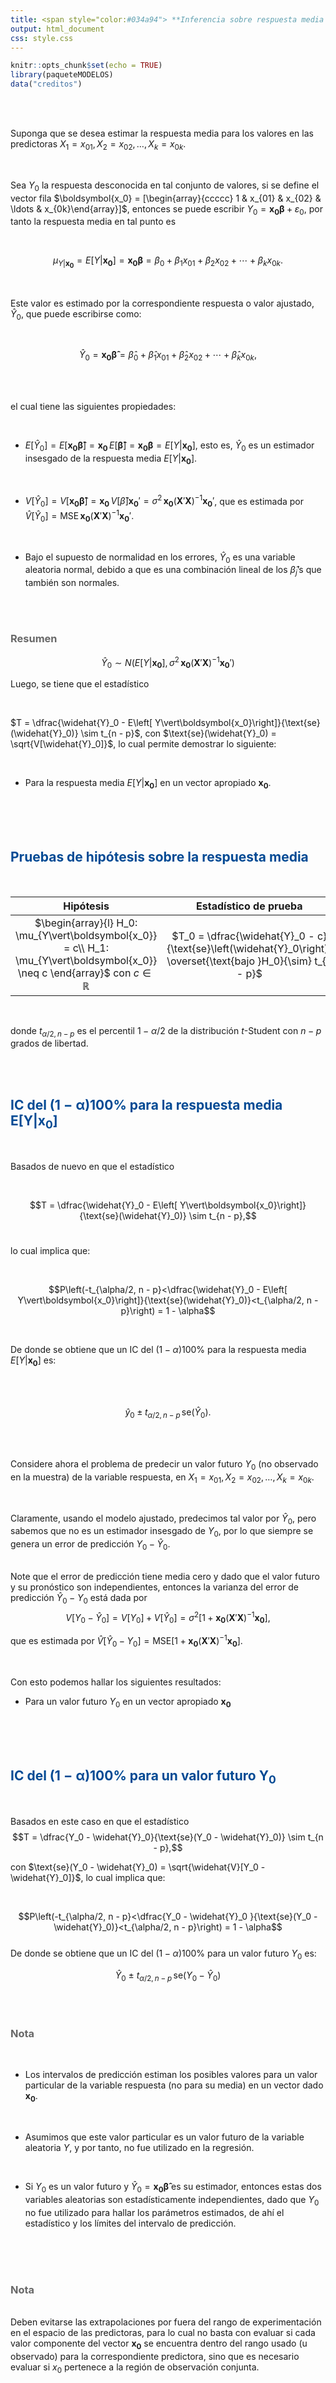 ```yaml
---
title: <span style="color:#034a94"> **Inferencia sobre respuesta media y valores futuros**</span>
output: html_document
css: style.css
---
```


```r
knitr::opts_chunk$set(echo = TRUE)
library(paqueteMODELOS)
data("creditos")

```

</br></br>


Suponga que se desea estimar la respuesta media para los valores en las predictoras $X_1 = x_{01}, X_2 = x_{02}, \ldots, X_k = x_{0k}$.

</br>

Sea $Y_0$ la respuesta desconocida en tal conjunto de valores, si se define el vector fila $\boldsymbol{x_0} = [\begin{array}{ccccc} 1 & x_{01} & x_{02} & \ldots & x_{0k}\end{array}]$, entonces se puede escribir $Y_0 = \boldsymbol{x_0\beta} + \varepsilon_0$, por tanto la respuesta media en tal punto es 

</br>
<div class="content-box-blue">
$$\mu_{Y\vert\boldsymbol{x_0}} = E\left[ Y\vert\boldsymbol{x_0}\right] = \boldsymbol{x_0\beta} = \beta_0 + \beta_1x_{01} + \beta_2x_{02} + \cdots + \beta_kx_{0k}.$$

</div>

</br>

Este valor es estimado por la correspondiente respuesta o valor ajustado, $\widehat{Y}_0$, que puede escribirse como:

</br>

<div class="content-box-blue">
$$\widehat{Y}_0 = \boldsymbol{x_0\widehat\beta} = \widehat\beta_0 + \widehat\beta_1x_{01} + \widehat\beta_2x_{02} + \cdots + \widehat\beta_kx_{0k},$$
</div>

</br></br>

el cual tiene las siguientes propiedades:

</br>

* $E\left[\widehat{Y}_0\right] = E\left[\boldsymbol{x_0}\boldsymbol{\widehat\beta}\right] =  \boldsymbol{x_0}\,E\left[\boldsymbol{\widehat\beta}\right] = \boldsymbol{x_0\beta} = E\left[ Y\vert\boldsymbol{x_0}\right]$, esto es, $\widehat{Y}_0$ es un estimador insesgado de la respuesta media $E\left[ Y\vert\boldsymbol{x_0}\right]$.

</br>

* $V\left[\widehat{Y}_0\right] = V\left[\boldsymbol{x_0}\boldsymbol{\widehat\beta}\right] =  \boldsymbol{x_0}\,V\left[\widehat\beta\right]\boldsymbol{x_0}' = \sigma^2\,\boldsymbol{x_0}\left(\boldsymbol{X}'\boldsymbol{X}\right)^{-1}\boldsymbol{x_0}'$, que es estimada por $\widehat{V}\left[\widehat{Y}_0\right] = \text{MSE}\,\boldsymbol{x_0}\left(\boldsymbol{X}'\boldsymbol{X}\right)^{-1}\boldsymbol{x_0}'$.

</br>

* Bajo el supuesto de normalidad en los errores, $\widehat{Y}_0$ es una variable aleatoria normal, debido a que es una combinación lineal de los $\widehat\beta_j$'s que también son normales.

</br></br>

<div class="content-box-gray">
### <span style="color:#686868"> **Resumen**</span>

$$\widehat{Y}_0 \sim N\left(E\left[ Y\vert\boldsymbol{x_0}\right], \sigma^2\,\boldsymbol{x_0}\left(\boldsymbol{X}'\boldsymbol{X}\right)^{-1}\boldsymbol{x_0}'\right)$$
</div>


Luego, se tiene que el estadístico

</br>

$T = \dfrac{\widehat{Y}_0 - E\left[ Y\vert\boldsymbol{x_0}\right]}{\text{se}(\widehat{Y}_0)} \sim t_{n - p}$, con $\text{se}(\widehat{Y}_0) = \sqrt{V[\widehat{Y}_0]}$, lo cual permite demostrar lo siguiente:

</br>

* Para la respuesta media $E\left[ Y\vert\boldsymbol{x_0}\right]$ en un vector apropiado $\boldsymbol{x_0}$.
  
</br></br></br>

## <span style="color:#034a94">**Pruebas de hipótesis sobre la respuesta media**</span> 

</br>

| **Hipótesis** | **Estadístico de prueba** |
|:--:|:-----:|
| $\begin{array}{l} H_0: \mu_{Y\vert\boldsymbol{x_0}} = c\\ H_1: \mu_{Y\vert\boldsymbol{x_0}} \neq c \end{array}$ con $c \in \mathbb{R}$ | $T_0 = \dfrac{\widehat{Y}_0 - c}{\text{se}\left(\widehat{Y}_0\right)} \overset{\text{bajo }H_0}{\sim} t_{n - p}$ | 

</br>

donde ${t_{\alpha/2, n - p}}$ es el percentil $1 - \alpha/2$ de la distribución $t$-Student con $n - p$ grados de libertad.

</br></br>

## <span style="color:#034a94">**IC del ($\boldsymbol{1} - \boldsymbol{\alpha}$)100% para la respuesta media $\boldsymbol{E\left[ Y\vert\boldsymbol{x_0}\right]}$**</span>

</br>

Basados de nuevo en que el estadístico

</br>

$$T = \dfrac{\widehat{Y}_0 - E\left[ Y\vert\boldsymbol{x_0}\right]}{\text{se}(\widehat{Y}_0)} \sim t_{n - p},$$
</br>

lo cual implica que:

</br>

$$P\left(-t_{\alpha/2, n - p}<\dfrac{\widehat{Y}_0 - E\left[ Y\vert\boldsymbol{x_0}\right]}{\text{se}(\widehat{Y}_0)}<t_{\alpha/2, n - p}\right) = 1 - \alpha$$

</br>

De donde se obtiene que un IC del ($1 - \alpha$)100% para la respuesta media $E\left[ Y\vert\boldsymbol{x_0}\right]$ es:

</br></br>

<div class="content-box-blue">
$$\widehat{y}_0 \pm t_{\alpha/2, n - p} \,\text{se}(\widehat{Y}_0).$$
</div>

</br></br>

Considere ahora el problema de predecir un valor futuro $Y_0$ (no observado en la muestra) de la variable respuesta, en $X_1 = x_{01}, X_2 = x_{02}, \ldots, X_k = x_{0k}$.

</br>

Claramente, usando el modelo ajustado, predecimos tal valor por $\widehat{Y}_0$, pero sabemos que no es un estimador insesgado de $Y_0$, por lo que siempre se genera un error de predicción $Y_0 - \widehat{Y}_0$.

</br>
Note que el error de predicción tiene media cero y dado que el valor futuro y su pronóstico son independientes, entonces la varianza del error de predicción $\widehat{Y}_0 - Y_0$ está dada por
$$V\left[Y_0 - \widehat{Y}_0\right] = V\left[Y_0\right] + V\left[\widehat{Y}_0\right] = \sigma^2\left[ 1 + \boldsymbol{x_0}\left(\boldsymbol{X}'\boldsymbol{X}\right)^{-1}\boldsymbol{x_0}\right],$$

que es estimada por $\widehat{V}\left[\widehat{Y}_0 - Y_0\right] = \text{MSE}\left[ 1 + \boldsymbol{x_0}\left(\boldsymbol{X}'\boldsymbol{X}\right)^{-1}\boldsymbol{x_0}\right]$.


</br>

Con esto podemos hallar los siguientes resultados:

* Para un valor futuro $Y_0$ en un vector apropiado $\boldsymbol{x_0}$

</br></br></br>

## <span style="color:#034a94">**IC del ($\boldsymbol{1} - \boldsymbol{\alpha}$)100% para un valor futuro $\boldsymbol{Y_0}$**</span>
  
</br>

Basados en este caso en que el estadístico
$$T = \dfrac{Y_0 - \widehat{Y}_0}{\text{se}(Y_0 - \widehat{Y}_0)} \sim t_{n - p},$$

con $\text{se}(Y_0 - \widehat{Y}_0) = \sqrt{\widehat{V}[Y_0 - \widehat{Y}_0]}$, lo cual implica que:

</br>

$$P\left(-t_{\alpha/2, n - p}<\dfrac{Y_0 - \widehat{Y}_0 }{\text{se}(Y_0 - \widehat{Y}_0)}<t_{\alpha/2, n - p}\right) = 1 - \alpha$$
</br>
De donde se obtiene que un IC del ($1 - \alpha$)100% para un valor futuro $Y_0$ es:

<div class="content-box-blue">
$$\widehat{Y}_0 \ \pm \ t_{\alpha/2, n - p} \,\text{se}(Y_0 - \widehat{Y}_0)$$

</div>

</br></br>

<div class="content-box-gray">
### <span style="color:#686868"> **Nota**</span>

</br>

* Los intervalos de predicción estiman los posibles valores para un valor particular de la variable respuesta (no para su media) en un vector dado $\boldsymbol{x_0}$.

</br>

* Asumimos que este valor particular es un valor futuro de la variable aleatoria $Y$, y por tanto, no fue utilizado en la regresión.

</br>

* Si $Y_0$ es un valor futuro y $\widehat{Y}_0 = \boldsymbol{x_0\widehat\beta}$ es su estimador, entonces estas dos variables aleatorias son estadísticamente independientes, dado que $Y_0$ no fue utilizado para hallar los parámetros estimados, de ahí el estadístico y los límites del intervalo de predicción.

</div>
</br></br></br>

<div class="content-box-gray">
### <span style="color:#686868">**Nota**</span>

</br>
Deben evitarse las extrapolaciones por fuera del rango de experimentación en el espacio de las predictoras, para lo cual no basta con evaluar si cada valor componente del vector $\boldsymbol{x_0}$ se encuentra dentro del rango usado (u observado) para la correspondiente predictora, sino que es necesario evaluar si $x_0$ pertenece a la región de observación conjunta.

</div>

</br>

<!-- Para ello basta con verificar si $h_{00} = \boldsymbol{x_0\left(\boldsymbol{X}'\boldsymbol{X}\right)^{-1}x'_0} < \max\limits_{1\leq i\leq n} \left\{h_{ii}\right\}$, con $h_{ii}$ el $i$-ésimo elemento de la matriz 'hat' $\boldsymbol{H}$. -->